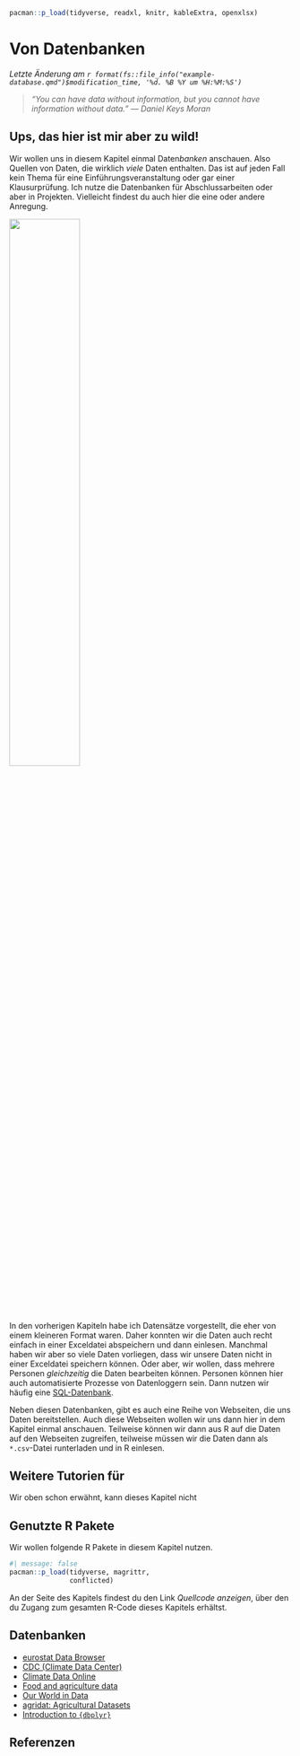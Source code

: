 ```r
pacman::p_load(tidyverse, readxl, knitr, kableExtra, openxlsx)
```

# Von Datenbanken {#sec-database}

*Letzte Änderung am `r format(fs::file_info("example-database.qmd")$modification_time, '%d. %B %Y um %H:%M:%S')`*

> *"You can have data without information, but you cannot have information without data." --- Daniel Keys Moran*

::: callout-caution
## Ups, das hier ist mir aber zu wild!

Wir wollen uns in diesem Kapitel einmal Daten*banken* anschauen. Also Quellen von Daten, die wirklich *viele* Daten enthalten. Das ist auf jeden Fall kein Thema für eine Einführungsveranstaltung oder gar einer Klausurprüfung. Ich nutze die Datenbanken für Abschlussarbeiten oder aber in Projekten. Vielleicht findest du auch hier die eine oder andere Anregung.
:::

![](images/caution.png){fig-align="center" width="50%"}

In den vorherigen Kapiteln habe ich Datensätze vorgestellt, die eher von einem kleineren Format waren. Daher konnten wir die Daten auch recht einfach in einer Exceldatei abspeichern und dann einlesen. Manchmal haben wir aber so viele Daten vorliegen, dass wir unsere Daten nicht in einer Exceldatei speichern können. Oder aber, wir wollen, dass mehrere Personen *gleichzeitig* die Daten bearbeiten können. Personen können hier auch automatisierte Prozesse von Datenloggern sein. Dann nutzen wir häufig eine [SQL-Datenbank](https://de.wikipedia.org/wiki/SQL).

Neben diesen Datenbanken, gibt es auch eine Reihe von Webseiten, die uns Daten bereitstellen. Auch diese Webseiten wollen wir uns dann hier in dem Kapitel einmal anschauen. Teilweise können wir dann aus R auf die Daten auf den Webseiten zugreifen, teilweise müssen wir die Daten dann als `*.csv`-Datei runterladen und in R einlesen.

::: callout-tip
## Weitere Tutorien für

Wir oben schon erwähnt, kann dieses Kapitel nicht
:::

## Genutzte R Pakete

Wir wollen folgende R Pakete in diesem Kapitel nutzen.

```r
#| message: false
pacman::p_load(tidyverse, magrittr, 
               conflicted)
```

An der Seite des Kapitels findest du den Link *Quellcode anzeigen*, über den du Zugang zum gesamten R-Code dieses Kapitels erhältst.

## Datenbanken

-   [eurostat Data Browser](https://ec.europa.eu/eurostat/databrowser/explore/all/all_themes)
-   [CDC (Climate Data Center)](https://www.dwd.de/EN/climate_environment/cdc/cdc_node_en.html)
-   [Climate Data Online](https://www.ncei.noaa.gov/cdo-web/)
-   [Food and agriculture data](https://www.fao.org/faostat/en/#home)
-   [Our World in Data](https://ourworldindata.org/)
-   [agridat: Agricultural Datasets](https://cran.r-project.org/web/packages/agridat/index.html) [ ]()
-   [Introduction to `{dbplyr}`](https://dbplyr.tidyverse.org/articles/dbplyr.html)

## Referenzen {.unnumbered}

